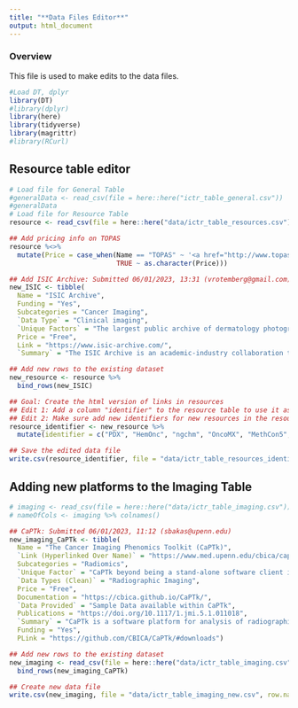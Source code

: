 ```yaml
---
title: "**Data Files Editor**"
output: html_document
---
```


### **Overview**

This file is used to make edits to the data files. 

```r
#Load DT, dplyr
library(DT)
#library(dplyr) 
library(here)
library(tidyverse)
library(magrittr)
#library(RCurl)
```

##  Resource table editor
```r
# Load file for General Table
#generalData <- read_csv(file = here::here("ictr_table_general.csv"))
#generalData
# Load file for Resource Table
resource <- read_csv(file = here::here("data/ictr_table_resources.csv"))

## Add pricing info on TOPAS 
resource %<>% 
  mutate(Price = case_when(Name == "TOPAS" ~ '<a href="http://www.topasmc.org/licensing" style="color: #be3b2a" target="_blank"<div title="Pricing Link"> </div>Paid/Free</a>',
                           TRUE ~ as.character(Price)))

## Add ISIC Archive: Submitted 06/01/2023, 13:31 (vrotemberg@gmail.com)
new_ISIC <- tibble(
  Name = "ISIC Archive",
  Funding = "Yes",
  Subcategories = "Cancer Imaging", 
  `Data Type` = "Clinical imaging",
  `Unique Factors` = "The largest public archive of dermatology photographs. It has around 20 million individual image downloads per month and is widely used for education and AI research.",
  Price = "Free",
  Link = "https://www.isic-archive.com/",
  `Summary` = "The ISIC Archive is an academic-industry collaboration that is devoted to improving dermatology artificial intelligence. It is the largest public archive of images of skin conditions, with special attention to skin cancer detection. We also host grand challenges (and live challenges) for AI models as well as conference workshops.")

## Add new rows to the existing dataset
new_resource <- resource %>% 
  bind_rows(new_ISIC)

## Goal: Create the html version of links in resources
## Edit 1: Add a column "identifier" to the resource table to use it as a merge key variable with the Data provided column entries in other tables
## Edit 2: Make sure add new identifiers for new resources in the resource data set.
resource_identifier <- new_resource %>% 
  mutate(identifier = c("PDX", "HemOnc", "ngchm", "OncoMX", "MethCon5", "CIViC", "BioMuta", "TCIA", "SCGV", "ivyGlimpse", "TCPA", "dcmqi", "Region Templates", "Cistrome", "TOPAS", "TCGA", "1000 Genomes", "TARGET", "CCLE", "dbGAP", "CPTAC", "PheKB", "NSCLC Radiomics", "ICGC", "ISIC"))  %>%  relocate(identifier)

## Save the edited data file
write.csv(resource_identifier, file = "data/ictr_table_resources_identifier.csv")
```

## Adding new platforms to the Imaging Table

```r
# imaging <- read_csv(file = here::here("data/ictr_table_imaging.csv"))
# nameOfCols <- imaging %>% colnames()

## CaPTk: Submitted 06/01/2023, 11:12 (sbakas@upenn.edu)
new_imaging_CaPTk <- tibble(
  Name = "The Cancer Imaging Phenomics Toolkit (CaPTk)",
  `Link (Hyperlinked Over Name)` = "https://www.med.upenn.edu/cbica/captk/",
  Subcategories = "Radiomics", 
  `Unique Factor` = "CaPTk beyond being a stand-alone software client it also makes its computational functionality on image analytics available for free, through the Image Processing Portal (IPP) that offers compute power through the CaPTk's supporting high performance computing cluster.",
  `Data Types (Clean)` = "Radiographic Imaging",
  Price = "Free",
  Documentation = "https://cbica.github.io/CaPTk/",
  `Data Provided` = "Sample Data available within CaPTk",
  Publications = "https://doi.org/10.1117/1.jmi.5.1.011018",
  `Summary` = "CaPTk is a software platform for analysis of radiographic cancer images, currently focusing on brain, breast, and lung cancer that integrates advanced, validated tools performing various aspects of medical image analysis, that have been developed in the context of active clinical research studies and collaborations toward addressing real clinical needs. CaPTk aims to facilitate the swift translation of advanced computational algorithms into routine clinical quantification, analysis, decision making, and reporting workflow.",
  Funding = "Yes",
  PLink = "https://github.com/CBICA/CaPTk/#downloads")

## Add new rows to the existing dataset
new_imaging <- read_csv(file = here::here("data/ictr_table_imaging.csv")) %>% 
  bind_rows(new_imaging_CaPTk)

## Create new data file 
write.csv(new_imaging, file = "data/ictr_table_imaging_new.csv", row.names = FALSE)
```


